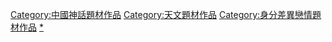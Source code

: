 {{Main|牛郎織女}}
[[Category:中國神話題材作品|Category:中國神話題材作品]]
[[Category:天文題材作品|Category:天文題材作品]]
[[Category:身分差異戀情題材作品|Category:身分差異戀情題材作品]]
[[Category:七夕|*]]